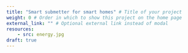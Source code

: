 ```yaml
---
title: "Smart submetter for smart homes" # Title of your project
weight: 0 # Order in which to show this project on the home page
external_link: "" # Optional external link instead of modal
resources:
    - src: energy.jpg
draft: true
---
```

